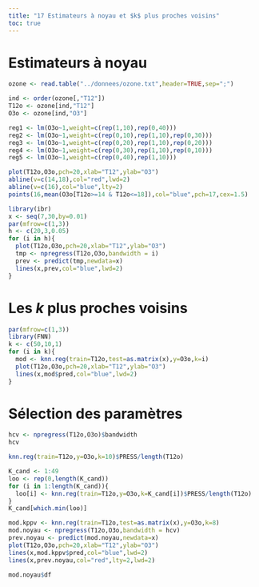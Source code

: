 ```yaml
---
title: "17 Estimateurs à noyau et $k$ plus proches voisins"
toc: true
---
```


# Estimateurs à noyau

```r
ozone <- read.table("../donnees/ozone.txt",header=TRUE,sep=";")
```

```r
ind <- order(ozone[,"T12"])
T12o <- ozone[ind,"T12"]
O3o <- ozone[ind,"O3"]
```

```r
reg1 <- lm(O3o~1,weight=c(rep(1,10),rep(0,40)))
reg2 <- lm(O3o~1,weight=c(rep(0,10),rep(1,10),rep(0,30)))
reg3 <- lm(O3o~1,weight=c(rep(0,20),rep(1,10),rep(0,20)))
reg4 <- lm(O3o~1,weight=c(rep(0,30),rep(1,10),rep(0,10)))
reg5 <- lm(O3o~1,weight=c(rep(0,40),rep(1,10)))
```

```r
plot(T12o,O3o,pch=20,xlab="T12",ylab="O3")
abline(v=c(14,18),col="red",lwd=2)
abline(v=c(16),col="blue",lty=2)
points(16,mean(O3o[T12o>=14 & T12o<=18]),col="blue",pch=17,cex=1.5)

```
```r
library(ibr)
x <- seq(7,30,by=0.01)
par(mfrow=c(1,3))
h <- c(20,3,0.05)
for (i in h){
  plot(T12o,O3o,pch=20,xlab="T12",ylab="O3")
  tmp <- npregress(T12o,O3o,bandwidth = i)
  prev <- predict(tmp,newdata=x)
  lines(x,prev,col="blue",lwd=2)
}
```

# Les $k$ plus proches voisins


```r
par(mfrow=c(1,3))
library(FNN)
k <- c(50,10,1)
for (i in k){
  mod <- knn.reg(train=T12o,test=as.matrix(x),y=O3o,k=i)
  plot(T12o,O3o,pch=20,xlab="T12",ylab="O3")
  lines(x,mod$pred,col="blue",lwd=2)
}
```

# Sélection des paramètres


```r
hcv <- npregress(T12o,O3o)$bandwidth
hcv
```

```r
knn.reg(train=T12o,y=O3o,k=10)$PRESS/length(T12o)
```


```r
K_cand <- 1:49
loo <- rep(0,length(K_cand))
for (i in 1:length(K_cand)){
  loo[i] <- knn.reg(train=T12o,y=O3o,k=K_cand[i])$PRESS/length(T12o)
}
K_cand[which.min(loo)]
```

```r
mod.kppv <- knn.reg(train=T12o,test=as.matrix(x),y=O3o,k=8)
mod.noyau <- npregress(T12o,O3o,bandwidth = hcv)
prev.noyau <- predict(mod.noyau,newdata=x)
plot(T12o,O3o,pch=20,xlab="T12",ylab="O3")
lines(x,mod.kppv$pred,col="blue",lwd=2)
lines(x,prev.noyau,col="red",lty=2,lwd=2)
```

```r
mod.noyau$df
```

